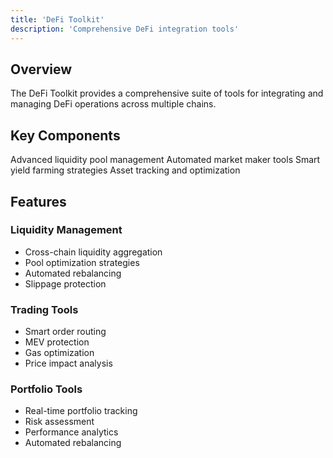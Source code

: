 ```yaml
---
title: 'DeFi Toolkit'
description: 'Comprehensive DeFi integration tools'
---
```


## Overview

The DeFi Toolkit provides a comprehensive suite of tools for integrating and managing DeFi operations across multiple chains.

## Key Components

<CardGroup cols={2}>
  <Card title="Liquidity Engine" icon="water">
    Advanced liquidity pool management
  </Card>
  <Card title="AMM Integration" icon="arrows-rotate">
    Automated market maker tools
  </Card>
  <Card title="Yield Optimization" icon="chart-line">
    Smart yield farming strategies
  </Card>
  <Card title="Portfolio Management" icon="briefcase">
    Asset tracking and optimization
  </Card>
</CardGroup>

## Features

### Liquidity Management
- Cross-chain liquidity aggregation
- Pool optimization strategies
- Automated rebalancing
- Slippage protection

### Trading Tools
- Smart order routing
- MEV protection
- Gas optimization
- Price impact analysis

### Portfolio Tools
- Real-time portfolio tracking
- Risk assessment
- Performance analytics
- Automated rebalancing 